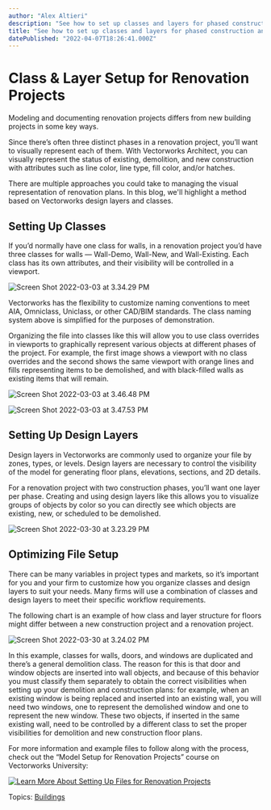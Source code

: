 ```yaml
---
author: "Alex Altieri"
description: "See how to set up classes and layers for phased construction and demolition plans for a renovation project in Vectorworks Architect."
title: "See how to set up classes and layers for phased construction and demolition plans for a renovation project in Vectorworks Architect." 
datePublished: "2022-04-07T18:26:41.000Z"
---
```

# Class & Layer Setup for Renovation Projects

Modeling and documenting renovation projects differs from new building projects in some key ways.

Since there’s often three distinct phases in a renovation project, you’ll want to visually represent each of them. With Vectorworks Architect, you can visually represent the status of existing, demolition, and new construction with attributes such as line color, line type, fill color, and/or hatches.

There are multiple approaches you could take to managing the visual representation of renovation plans. In this blog, we'll highlight a method based on Vectorworks design layers and classes.

## Setting Up Classes

If you’d normally have one class for walls, in a renovation project you’d have three classes for walls — Wall-Demo, Wall-New, and Wall-Existing. Each class has its own attributes, and their visibility will be controlled in a viewport.

![Screen Shot 2022-03-03 at 3.34.29 PM](https://blog.vectorworks.net/hs-fs/hubfs/Blog%20Images/2022%20PVW%20Images/04_Renovation%20Projects/Screen%20Shot%202022-03-03%20at%203.34.29%20PM.png?width=600&name=Screen%20Shot%202022-03-03%20at%203.34.29%20PM.png)

Vectorworks has the flexibility to customize naming conventions to meet AIA, Omniclass, Uniclass, or other CAD/BIM standards. The class naming system above is simplified for the purposes of demonstration.

Organizing the file into classes like this will allow you to use class overrides in viewports to graphically represent various objects at different phases of the project. For example, the first image shows a viewport with no class overrides and the second shows the same viewport with orange lines and fills representing items to be demolished, and with black-filled walls as existing items that will remain.

![Screen Shot 2022-03-03 at 3.46.48 PM](https://blog.vectorworks.net/hs-fs/hubfs/Blog%20Images/2022%20PVW%20Images/04_Renovation%20Projects/Screen%20Shot%202022-03-03%20at%203.46.48%20PM.png?width=506&name=Screen%20Shot%202022-03-03%20at%203.46.48%20PM.png)

![Screen Shot 2022-03-03 at 3.47.53 PM](https://blog.vectorworks.net/hs-fs/hubfs/Blog%20Images/2022%20PVW%20Images/04_Renovation%20Projects/Screen%20Shot%202022-03-03%20at%203.47.53%20PM.png?width=500&name=Screen%20Shot%202022-03-03%20at%203.47.53%20PM.png)

## Setting Up Design Layers

Design layers in Vectorworks are commonly used to organize your file by zones, types, or levels. Design layers are necessary to control the visibility of the model for generating floor plans, elevations, sections, and 2D details.

For a renovation project with two construction phases, you’ll want one layer per phase. Creating and using design layers like this allows you to visualize groups of objects by color so you can directly see which objects are existing, new, or scheduled to be demolished.

![Screen Shot 2022-03-30 at 3.23.29 PM](https://blog.vectorworks.net/hs-fs/hubfs/Blog%20Images/2022%20PVW%20Images/04_Renovation%20Projects/Screen%20Shot%202022-03-30%20at%203.23.29%20PM.png?width=600&name=Screen%20Shot%202022-03-30%20at%203.23.29%20PM.png)

## Optimizing File Setup

There can be many variables in project types and markets, so it’s important for you and your firm to customize how you organize classes and design layers to suit your needs. Many firms will use a combination of classes and design layers to meet their specific workflow requirements.

The following chart is an example of how class and layer structure for floors might differ between a new construction project and a renovation project.

![Screen Shot 2022-03-30 at 3.24.02 PM](https://blog.vectorworks.net/hs-fs/hubfs/Blog%20Images/2022%20PVW%20Images/04_Renovation%20Projects/Screen%20Shot%202022-03-30%20at%203.24.02%20PM.png?width=600&name=Screen%20Shot%202022-03-30%20at%203.24.02%20PM.png)

In this example, classes for walls, doors, and windows are duplicated and there’s a general demolition class. The reason for this is that door and window objects are inserted into wall objects, and because of this behavior you must classify them separately to obtain the correct visibilities when setting up your demolition and construction plans: for example, when an existing window is being replaced and inserted into an existing wall, you will need two windows, one to represent the demolished window and one to represent the new window. These two objects, if inserted in the same existing wall, need to be controlled by a different class to set the proper visibilities for demolition and new construction floor plans.

For more information and example files to follow along with the process, check out the “Model Setup for Renovation Projects” course on Vectorworks University:

[![Learn More About Setting Up Files for Renovation Projects](https://no-cache.hubspot.com/cta/default/3018241/50c9b4a8-6e6b-400a-beb6-e6e26d87326a.png)](https://cta-redirect.hubspot.com/cta/redirect/3018241/50c9b4a8-6e6b-400a-beb6-e6e26d87326a) 

 Topics: [Buildings](https://blog.vectorworks.net/topic/buildings) 

 